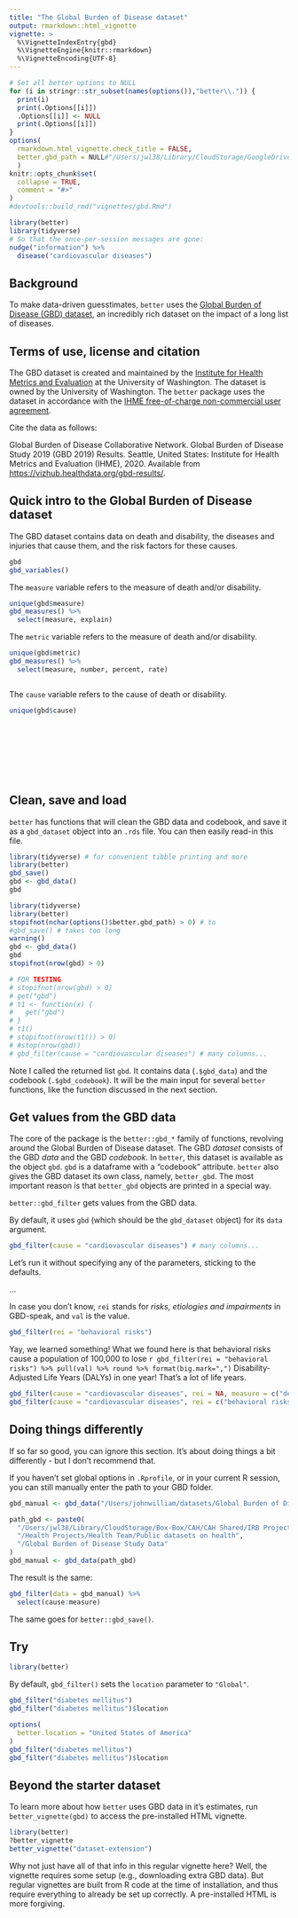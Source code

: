 ```yaml
---
title: "The Global Burden of Disease dataset"
output: rmarkdown::html_vignette
vignette: >
  %\VignetteIndexEntry{gbd}
  %\VignetteEngine{knitr::rmarkdown}
  %\VignetteEncoding{UTF-8}
---
```


```r
# Set all better options to NULL
for (i in stringr::str_subset(names(options()),"better\\.")) {
  print(i)
  print(.Options[[i]])
  .Options[[i]] <- NULL
  print(.Options[[i]])
}
options(
  rmarkdown.html_vignette.check_title = FALSE,
  better.gbd_path = NULL#"/Users/jwl38/Library/CloudStorage/GoogleDrive-janwillem.lindemans@gmail.com/My\ Drive/Offline\ Drive/R\ -\ Offline\ Drive/R\ packages\ JW/better/ignore/Global\ Burden\ of\ Disease\ Study\ Data"
  )
knitr::opts_chunk$set(
  collapse = TRUE,
  comment = "#>"
)
#devtools::build_rmd("vignettes/gbd.Rmd")
```

```r
library(better)
library(tidyverse)
# So that the once-per-session messages are gone:
nudge("information") %>% 
  disease("cardiovascular diseases")
```

<!-- ORIGINAL -->

## Background

To make data-driven guesstimates, `better` uses the [Global Burden of Disease (GBD) dataset](https://www.healthdata.org/gbd/2019), an incredibly rich dataset on the impact of a long list of diseases. 

## Terms of use, license and citation

The GBD dataset is created and maintained by the [Institute for Health Metrics and Evaluation](https://www.healthdata.org/) at the University of Washington. The dataset is owned by the University of Washington. The `better` package uses the dataset in accordance with the [IHME free-of-charge non-commercial user agreement]( https://www.healthdata.org/Data-tools-practices/data-practices/ihme-free-charge-non-commercial-user-agreement).

Cite the data as follows: 

Global Burden of Disease Collaborative Network. Global Burden of Disease Study 2019 (GBD 2019) Results. Seattle, United States: Institute for Health Metrics and Evaluation (IHME), 2020. Available from [https://vizhub.healthdata.org/gbd-results/](https://vizhub.healthdata.org/gbd-results/).

<!-- end -->

## Quick intro to the Global Burden of Disease dataset

The GBD dataset contains data on death and disability, the diseases and injuries that cause them, and the risk factors for these causes.

```r
gbd
gbd_variables()
```

The `measure` variable refers to the measure of death and/or disability.

```r
unique(gbd$measure)
gbd_measures() %>%
  select(measure, explain)
```

The `metric` variable refers to the measure of death and/or disability.

```r
unique(gbd$metric)
gbd_measures() %>%
  select(measure, number, percent, rate)
```

```r
```


The `cause` variable refers to the cause of death or disability.

```r

unique(gbd$cause)
```


```r
```

```r
```

```r
```

```r
```

```r
```

```r
```

```r
```

```r
```

## Clean, save and load

`better` has functions that will clean the GBD data and codebook, and save it as a `gbd_dataset` object into an `.rds` file. You can then easily read-in this file.

```r
library(tidyverse) # for convenient tibble printing and more
library(better)
gbd_save()
gbd <- gbd_data()
gbd
```
```r
library(tidyverse)
library(better)
stopifnot(nchar(options()$better.gbd_path) > 0) # to
#gbd_save() # takes too long
warning()
gbd <- gbd_data()
gbd
stopifnot(nrow(gbd) > 0)
```

```r
# FOR TESTING
# stopifnot(nrow(gbd) > 0)
# get("gbd")
# t1 <- function(x) {
#   get("gbd")
# }
# t1()
# stopifnot(nrow(t1()) > 0)
# #stop(nrow(gbd))
# gbd_filter(cause = "cardiovascular diseases") # many columns...
```

Note I called the returned list `gbd`. It contains data (`.$gbd_data`) and the codebook (`.$gbd_codebook`). It will be the main input for several `better` functions, like the function discussed in the next section. 

## Get values from the GBD data

The core of the package is the `better::gbd_*` family of functions, revolving around the Global Burden of Disease dataset. The GBD *dataset* consists of the GBD *data* and the GBD *codebook*. In `better`, this dataset is available as the object `gbd`. `gbd` is a dataframe with a "codebook" attribute. `better` also gives the GBD dataset its own class, namely, `better_gbd`. The most important reason is that `better_gbd` objects are printed in a special way. 

`better::gbd_filter` gets values from the GBD data. 

By default, it uses `gbd` (which should be the `gbd_dataset` object) for its `data` argument.

```r
gbd_filter(cause = "cardiovascular diseases") # many columns...
```

Let's run it without specifying any of the parameters, sticking to the defaults. 

...

In case you don't know, `rei` stands for *risks, etiologies and impairments* in GBD-speak, and `val` is the value.

```r
gbd_filter(rei = "behavioral risks")
```

Yay, we learned something! What we found here is that behavioral risks cause a population of 100,000 to lose `r gbd_filter(rei = "behavioral risks") %>% pull(val) %>% round %>% format(big.mark=",")` Disability-Adjusted Life Years (DALYs) in one year! That's a lot of life years. 

```r
gbd_filter(cause = "cardiovascular diseases", rei = NA, measure = c("deaths", "DALYs"))
gbd_filter(cause = "cardiovascular diseases", rei = c("behavioral risks", "all risk factors"))
```

## Doing things differently

If so far so good, you can ignore this section. It's about doing things a bit differently - but I don't recommend that.

If you haven't set global options in `.Rprofile`, or in your current R session, you can still manually enter the path to your GBD folder.

```r
gbd_manual <- gbd_data("/Users/johnwilliam/datasets/Global Burden of Disease")
```
```r
path_gbd <- paste0(
  "/Users/jwl38/Library/CloudStorage/Box-Box/CAH/CAH Shared/IRB Projects",
  "/Health Projects/Health Team/Public datasets on health",
  "/Global Burden of Disease Study Data"
)
gbd_manual <- gbd_data(path_gbd)
```

The result is the same:

```r
gbd_filter(data = gbd_manual) %>% 
  select(cause:measure)
```

The same goes for `better::gbd_save()`.

## Try

```r
library(better)
```

By default, `gbd_filter()` sets the `location` parameter to `"Global"`. 

```r
gbd_filter("diabetes mellitus")
gbd_filter("diabetes mellitus")$location
```

```r
options(
  better.location = "United States of America"
)
gbd_filter("diabetes mellitus")
gbd_filter("diabetes mellitus")$location
```

## Beyond the starter dataset

To learn more about how `better` uses GBD data in it's estimates, run `better_vignette(gbd)` to access the pre-installed HTML vignette. 

```r
library(better)
?better_vignette
better_vignette("dataset-extension")
```

Why not just have all of that info in this regular vignette here? Well, the vignette requires some setup (e.g., downloading extra GBD data). But regular vignettes are built from R code at the time of installation, and thus require everything to already be set up correctly. A pre-installed HTML is more forgiving. 

